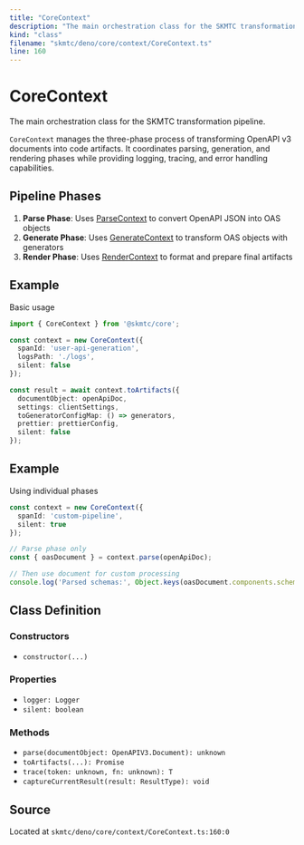 ```yaml
---
title: "CoreContext"
description: "The main orchestration class for the SKMTC transformation pipeline."
kind: "class"
filename: "skmtc/deno/core/context/CoreContext.ts"
line: 160
---
```


# CoreContext

The main orchestration class for the SKMTC transformation pipeline.

`CoreContext` manages the three-phase process of transforming OpenAPI v3 documents
into code artifacts. It coordinates parsing, generation, and rendering phases while
providing logging, tracing, and error handling capabilities.

## Pipeline Phases

1. **Parse Phase**: Uses [ParseContext](./parse-context.mdx) to convert OpenAPI JSON into OAS objects
2. **Generate Phase**: Uses [GenerateContext](./generate-context.mdx) to transform OAS objects with generators  
3. **Render Phase**: Uses [RenderContext](./render-context.mdx) to format and prepare final artifacts


## Example

Basic usage
```typescript
import { CoreContext } from '@skmtc/core';

const context = new CoreContext({
  spanId: 'user-api-generation',
  logsPath: './logs',
  silent: false
});

const result = await context.toArtifacts({
  documentObject: openApiDoc,
  settings: clientSettings,
  toGeneratorConfigMap: () => generators,
  prettier: prettierConfig,
  silent: false
});
```


## Example

Using individual phases
```typescript
const context = new CoreContext({
  spanId: 'custom-pipeline',
  silent: true
});

// Parse phase only
const { oasDocument } = context.parse(openApiDoc);

// Then use document for custom processing
console.log('Parsed schemas:', Object.keys(oasDocument.components.schemas));
```

## Class Definition

### Constructors

- `constructor(...)`

### Properties

- `logger: Logger`
- `silent: boolean`

### Methods

- `parse(documentObject: OpenAPIV3.Document): unknown`
- `toArtifacts(...): Promise`
- `trace(token: unknown, fn: unknown): T`
- `captureCurrentResult(result: ResultType): void`

## Source

Located at `skmtc/deno/core/context/CoreContext.ts:160:0`
